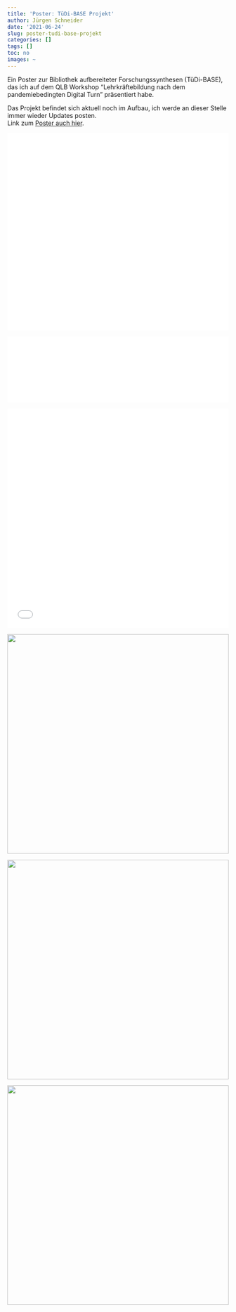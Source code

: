 ```yaml
---
title: 'Poster: TüDi-BASE Projekt'
author: Jürgen Schneider
date: '2021-06-24'
slug: poster-tudi-base-projekt
categories: []
tags: []
toc: no
images: ~
---
```



Ein Poster zur Bibliothek aufbereiteter Forschungssynthesen (TüDi-BASE), das ich auf dem QLB Workshop "Lehrkräftebildung nach dem pandemiebedingten Digital Turn" präsentiert habe.  
  
Das Projekt befindet sich aktuell noch im Aufbau, ich werde an dieser Stelle immer wieder Updates posten.  
Link zum <a href="http://dx.doi.org/10.23668/psycharchives.4940">Poster auch hier</a>.  

![](../../../../img/QLB_digitalTurn_Schneider_web.pdf){width=100%}
![](../../../img/QLB_digitalTurn_Schneider_web.pdf){width=100%}
![](../../img/QLB_digitalTurn_Schneider_web.pdf){width=100%}

![](../img/QLB_digitalTurn_Schneider_web.pdf){width=100%}

![](../../../img/Kohler, Prinz et al. 2015 - Ein neuer Blick.pdf){width=100% height=500px}

![](../../../img/image.png){width=100% height=500px}

![](../../img/image.png){width=100% height=500px}

![](../img/image.png){width=100% height=500px}